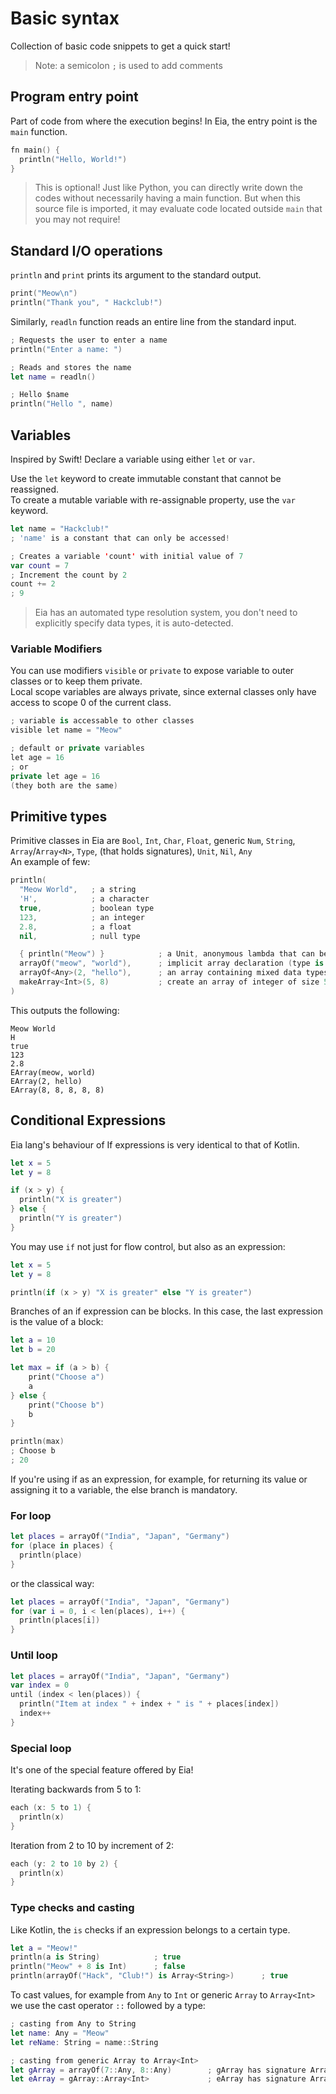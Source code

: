 # Basic syntax

Collection of basic code snippets to get a quick start!

> Note: a semicolon `;` is used to add comments

## Program entry point

Part of code from where the execution begins! In Eia, the entry point is the `main` function.

```kotlin {1} copy
fn main() {
  println("Hello, World!")
}
```

> This is optional! Just like Python, you can directly write down the codes without necessarily having a main function.
 But when this source file is imported, it may evaluate code located outside `main` that you may not require!

## Standard I/O operations

`println` and `print` prints its argument to the standard output.

```kotlin copy
print("Meow\n")
println("Thank you", " Hackclub!")
```

Similarly, `readln` function reads an entire line from the standard input.

```swift copy
; Requests the user to enter a name
println("Enter a name: ")

; Reads and stores the name
let name = readln()

; Hello $name
println("Hello ", name)
```

## Variables

Inspired by Swift! Declare a variable using either `let` or `var`.

Use the `let` keyword to create immutable constant that cannot be reassigned.\
To create a mutable variable with re-assignable property, use the `var` keyword.

```js copy
let name = "Hackclub!"
; 'name' is a constant that can only be accessed!
```

```swift copy
; Creates a variable 'count' with initial value of 7
var count = 7
; Increment the count by 2
count += 2
; 9
```

> Eia has an automated type resolution system, you don't need to explicitly specify data types, it is auto-detected.

### Variable Modifiers

You can use modifiers `visible` or `private` to expose variable to outer classes or to keep them private.\
Local scope variables are always private, since external classes only have access to scope 0 of the current class.

```kotlin
; variable is accessable to other classes
visible let name = "Meow"

; default or private variables
let age = 16
; or
private let age = 16
(they both are the same)
```

## Primitive types

Primitive classes in Eia are `Bool`, `Int`, `Char`, `Float`, generic `Num`, `String`, `Array`/`Array<N>`,
`Type`, (that holds signatures), `Unit`, `Nil`, `Any`\
An example of few:

```swift copy
println(
  "Meow World",   ; a string
  'H',            ; a character
  true,           ; boolean type
  123,            ; an integer
  2.8,            ; a float
  nil,            ; null type

  { println("Meow") }            ; a Unit, anonymous lambda that can be invoked using `<unit>(args..)`
  arrayOf("meow", "world"),      ; implicit array declaration (type is auto resolved)
  arrayOf<Any>(2, "hello"),      ; an array containing mixed data types
  makeArray<Int>(5, 8)           ; create an array of integer of size 5 with default value 8
)
```

This outputs the following:

```
Meow World
H
true
123
2.8
EArray(meow, world)
EArray(2, hello)
EArray(8, 8, 8, 8, 8)
```

## Conditional Expressions

Eia lang's behaviour of If expressions is very identical to that of Kotlin.

```swift copy
let x = 5
let y = 8

if (x > y) {
  println("X is greater")
} else {
  println("Y is greater")
}
```

You may use `if` not just for flow control, but also as an expression:

```swift copy
let x = 5
let y = 8

println(if (x > y) "X is greater" else "Y is greater")
```

Branches of an if expression can be blocks. In this case, the last expression is the value of a block:

```swift copy
let a = 10
let b = 20

let max = if (a > b) {
    print("Choose a")
    a
} else {
    print("Choose b")
    b
}

println(max)
; Choose b
; 20
```

If you're using if as an expression, for example,
for returning its value or assigning it to a variable, the else branch is mandatory.

### For loop

```swift copy
let places = arrayOf("India", "Japan", "Germany")
for (place in places) {
  println(place)
}
```

or the classical way:

```swift copy
let places = arrayOf("India", "Japan", "Germany")
for (var i = 0, i < len(places), i++) {
  println(places[i])
}
```

### Until loop

```swift copy
let places = arrayOf("India", "Japan", "Germany")
var index = 0
until (index < len(places)) {
  println("Item at index " + index + " is " + places[index])
  index++
}
```

### Special loop

It's one of the special feature offered by Eia!

Iterating backwards from 5 to 1:

```swift copy
each (x: 5 to 1) {
  println(x)
}
```

Iteration from 2 to 10 by increment of 2:

```swift copy
each (y: 2 to 10 by 2) {
  println(x)
}
```

### Type checks and casting

Like Kotlin, the `is` checks if an expression belongs to a certain type.

```swift copy
let a = "Meow!"
println(a is String)            ; true
println("Meow" + 8 is Int)      ; false
println(arrayOf("Hack", "Club!") is Array<String>)      ; true
```

To cast values, for example from `Any` to `Int` or generic `Array` to `Array<Int>` we use the cast operator `::` followed
by a type:

```swift copy
; casting from Any to String
let name: Any = "Meow"
let reName: String = name::String

; casting from generic Array to Array<Int>
let gArray = arrayOf(7::Any, 8::Any)        ; gArray has signature Array<Any>
let eArray = gArray::Array<Int>             ; eArray has signature Array<Int>
```

